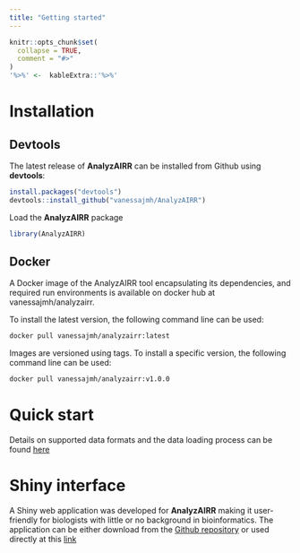 ```yaml
---
title: "Getting started"
---
```



```r
knitr::opts_chunk$set(
  collapse = TRUE,
  comment = "#>"
)
'%>%' <-  kableExtra::'%>%'

```

# Installation
## Devtools
The latest release of **AnalyzAIRR** can be installed from Github using **devtools**:
```r
install.packages("devtools")  
devtools::install_github("vanessajmh/AnalyzAIRR")
```

Load the **AnalyzAIRR** package
```r
library(AnalyzAIRR)
```

## Docker
A Docker image of the AnalyzAIRR tool encapsulating its dependencies, and required run environments is available on docker hub at vanessajmh/analyzairr.

To install the latest version, the following command line can be used:
```bash
docker pull vanessajmh/analyzairr:latest
```

Images are versioned using tags. To install a specific version,  the following command line can be used:

```bash
docker pull vanessajmh/analyzairr:v1.0.0

```


# Quick start

Details on supported data formats and the data loading process can be found [here](https://vanessajmh.github.io/AnalyzAIRR.github.io)

# Shiny interface

A Shiny web application was developed for **AnalyzAIRR** making it user-friendly for biologists with little or no background in bioinformatics.
The application can be either download from the [Github repository](https://github.com/vanessajmh/Shiny-AnalyzAIRR.git) or used directly at this [link](https://analyzairr.shinyapps.io/shiny-analyzairr/)



